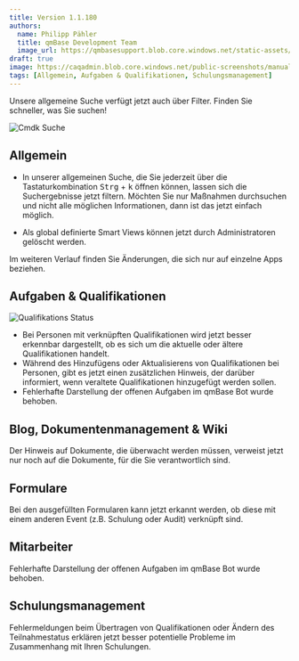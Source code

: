 ---
title: Version 1.1.180
authors:
  name: Philipp Pähler
  title: qmBase Development Team
  image_url: https://qmbasesupport.blob.core.windows.net/static-assets/img/persons/paehler_round.png
draft: true
image: https://caqadmin.blob.core.windows.net/public-screenshots/manual-screenshots/Screenshot2022-09-28_training_ConfirmAttendance.png
tags: [Allgemein, Aufgaben & Qualifikationen, Schulungsmanagement]
---

Unsere allgemeine Suche verfügt jetzt auch über Filter. Finden Sie schneller, was Sie suchen!

![Cmdk Suche](https://caqadmin.blob.core.windows.net/public-screenshots/manual-screenshots/2022-10-18-CmdkSearch.png)

<!--truncate-->

## Allgemein

- In unserer allgemeinen Suche, die Sie jederzeit über die Tastaturkombination <kbd>Strg</kbd> + <kbd>k</kbd> öffnen können, lassen sich die Suchergebnisse jetzt filtern.
  Möchten Sie nur Maßnahmen durchsuchen und nicht alle möglichen Informationen, dann ist das jetzt einfach möglich.

- Als global definierte Smart Views können jetzt durch Administratoren gelöscht werden.

Im weiteren Verlauf finden Sie Änderungen, die sich nur auf einzelne Apps beziehen.

## Aufgaben & Qualifikationen

![Qualifikations Status](https://caqadmin.blob.core.windows.net/public-screenshots/manual-screenshots/2022-10-18-Qualification-Status.png)

- Bei Personen mit verknüpften Qualifikationen wird jetzt besser erkennbar dargestellt, ob es sich um die aktuelle oder ältere Qualifikationen handelt.
- Während des Hinzufügens oder Aktualisierens von Qualifikationen bei Personen, gibt es jetzt einen zusätzlichen Hinweis, der darüber informiert, wenn veraltete Qualifikationen hinzugefügt werden sollen.
- Fehlerhafte Darstellung der offenen Aufgaben im qmBase Bot wurde behoben.

## Blog, Dokumentenmanagement & Wiki

Der Hinweis auf Dokumente, die überwacht werden müssen, verweist jetzt nur noch auf die Dokumente, für die Sie verantwortlich sind.

## Formulare

Bei den ausgefüllten Formularen kann jetzt erkannt werden, ob diese mit einem anderen Event (z.B. Schulung oder Audit) verknüpft sind.

## Mitarbeiter

Fehlerhafte Darstellung der offenen Aufgaben im qmBase Bot wurde behoben.

## Schulungsmanagement

Fehlermeldungen beim Übertragen von Qualifikationen oder Ändern des Teilnahmestatus erklären jetzt besser potentielle Probleme im Zusammenhang mit Ihren Schulungen.
